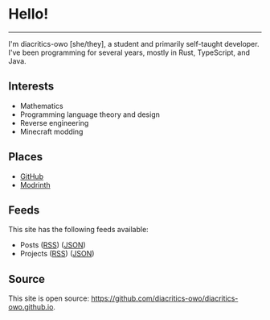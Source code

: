 # Hello!

---

I'm diacritics-owo \[she/they], a student and primarily self-taught developer.
I've been programming for several years, mostly in Rust, TypeScript, and Java.

## Interests

- Mathematics
- Programming language theory and design
- Reverse engineering
- Minecraft modding

## Places

- [GitHub](https://github.com/diacritics-owo)
- [Modrinth](https://modrinth.com/user/diacritics-owo)

## Feeds

This site has the following feeds available:

- Posts ([RSS](/posts.rss)) ([JSON](/posts.json))
- Projects ([RSS](/projects.rss)) ([JSON](/projects.json))

## Source

This site is open source:
https://github.com/diacritics-owo/diacritics-owo.github.io.
